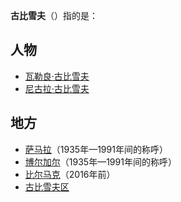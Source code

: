 '''古比雪夫'''（{{lang-ru|'''Ку́йбышев'''}}）指的是：
==人物==
*[[瓦勒良·古比雪夫|瓦勒良·古比雪夫]]
*[[尼古拉·古比雪夫|尼古拉·古比雪夫]]

==地方==
*[[萨马拉|萨马拉]]（1935年—1991年间的称呼）
*[[博尔加尔|博尔加尔]]（1935年—1991年间的称呼）
*[[比尔马克|比尔马克]]（2016年前）
*[[古比雪夫区|古比雪夫区]]

{{disambig|S|Cat=四字消歧义}}